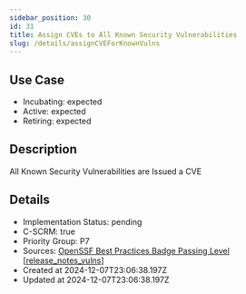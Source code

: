 ```yaml
---
sidebar_position: 30
id: 31
title: Assign CVEs to All Known Security Vulnerabilities
slug: /details/assignCVEForKnownVulns
---
```


## Use Case
<!-- LEVELS:START -->
- Incubating: expected
- Active: expected
- Retiring: expected
<!-- LEVELS:END -->

<!-- DESCRIPTION:START -->
## Description
All Known Security Vulnerabilities are Issued a CVE
<!-- DESCRIPTION:END -->

<!-- DETAILS:START -->
## Details
- Implementation Status: pending
- C-SCRM: true
- Priority Group: P7
- Sources: [OpenSSF Best Practices Badge Passing Level [release_notes_vulns]](https://www.bestpractices.dev/en/criteria?details=true&rationale=true#0.release_notes_vulns)
- Created at 2024-12-07T23:06:38.197Z
- Updated at 2024-12-07T23:06:38.197Z
<!-- DETAILS:END -->

